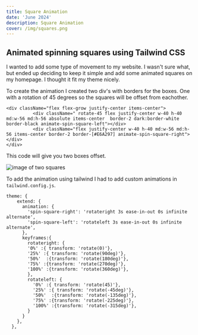 ```yaml
---
title: Square Animation
date: 'June 2024'
description: Square Animation 
cover: /img/squares.png
---
```



## Animated spinning squares using Tailwind CSS

I wanted to add some type of movement to my website. I wasn't sure what, but ended up deciding to
keep it simple and add some animated squares on my homepage. I thought it fit my theme nicely. 


<SquareAnimation />



To create the animation I created two div's with borders for the boxes. One with a rotation of 45 degrees so the squares will be offset from eachother. 

```
<div className="flex flex-grow justify-center items-center">
          <div className=" rotate-45 flex justify-center w-40 h-40 md:w-56 md:h-56 absolute items-center  border-2 dark:border-white border-black animate-spin-square-left"></div>
          <div className="flex justify-center w-40 h-40 md:w-56 md:h-56 items-center border-2 border-[#E6A297] animate-spin-square-right"></div>
</div>
```

This code will give you two boxes offset. 

![image of two squares](/img/squares.png) 

To add the animation using tailwind I had to add custom animations in ```tailwind.config.js```.

```
theme: {
    extend: {
      animation: {
        'spin-square-right': 'rotateright 3s ease-in-out 0s infinite alternate',
        'spin-square-left': 'rotateleft 3s ease-in-out 0s infinite alternate',
      },
      keyframes:{
        rotateright: {
        '0%' :{ transform: 'rotate(0)'},
        '25%' :{ transform: 'rotate(90deg)'},
        '50%'  :{transform: 'rotate(180deg)'},
        '75%' :{transform: 'rotate(270deg)'},
        '100%' :{transform: 'rotate(360deg)'},
        },
        rotateleft: {
          '0%' :{ transform: 'rotate(45)'},
          '25%' :{ transform: 'rotate(-45deg)'},
          '50%'  :{transform: 'rotate(-135deg)'},
          '75%' :{transform: 'rotate(-225deg)'},
          '100%' :{transform: 'rotate(-315deg)'},
        }
      } 
    },
  },
```



